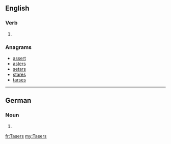 ==English==

===Verb===
{{head|en|verb form}}

# {{en-third-person singular of|Taser}}

===Anagrams===
* [[assert#English|assert]]
* [[asters#English|asters]]
* [[setars#English|setars]]
* [[stares#English|stares]]
* [[tarses#English|tarses]]

----

==German==

===Noun===
{{head|de|noun form}} {{g|m}}

# {{inflection of|Taser||gen|s|lang=de}}

[[fr:Tasers]]
[[my:Tasers]]